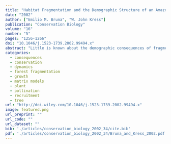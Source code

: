 ```yaml
---
title: "Habitat Fragmentation and the Demographic Structure of an Amazonian Understory Herb (Heliconia Acuminata)"
date: "2002"
author: ["Emilio M. Bruna", "W. John Kress"]
publication: "Conservation Biology"
volume: "16"
number: "5"
pages: "1256-1266"
doi: "10.1046/j.1523-1739.2002.99494.x"
abstract: "Little is known about the demographic consequences of fragmentation for plant populations. By assessing the population structure of a common herb ( Heliconia acuminata) in an experimentally fragmented landscape in the central Amazon, we tested the predictions that fragmentation could reduce population density, alter population structure, and reduce reproductive effort. Population density in continuous forest varied six-fold, some areas having high density and others low density. Population density in small fragments and on the edges of large fragments was often low, but it was within the range of densities found in continuous forest, and the difference between locations was not significant. Heliconia populations in forest fragments were skewed toward smaller demographic size classes, however. Because reproduction in H. acuminata is positively correlated with plant size, these shifts were predicted to result in fewer flowering plants in forest fragments. The proportion of the population flowering in forest fragments and continuous forest was not significantly different, although there was a trend toward proportionately greater flowering in continuous forest. For plants that did flower, per-individual reproductive success (measured as developing fruit set) was the same in forest fragments and continuous forests. Our results suggest that per-individual and population-level reproduction by understory herbs in tropical forest fragments may be resistant to the detrimental consequences of fragment isolation. Our study also highlights the need to consider how fragmentation influences aspects of population structure and demography beyond abundance and fruit production, because these alternative measures of population structure can be modified in forest fragments in subtle, unexpected ways."
categories: 
  - consequences
  - conservation
  - dynamics
  - forest fragmentation
  - growth
  - matrix models
  - plant
  - pollination
  - recruitment
  - tree
url: "http://doi.wiley.com/10.1046/j.1523-1739.2002.99494.x"
image: featured.png
url_preprint: ""
url_code: ""
url_dataset: ""
bib: './articles/conservation_biology_2002_34/cite.bib'
pdf: './articles/conservation_biology_2002_34/Bruna_and_Kress_2002.pdf'
---
```

